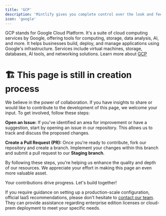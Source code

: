 ```yaml
---
title: 'GCP'
description: 'Mintlify gives you complete control over the look and feel of your documentation using the mint.json file'
icon: 'google'
---
```

GCP stands for Google Cloud Platform. It's a suite of cloud computing services by Google, offering tools for computing, storage, data analysis, AI, and more. 
It helps businesses build, deploy, and manage applications using Google's infrastructure. 
Services include virtual machines, storage, databases, AI tools, and networking solutions.
Learn more about [GCP](https://cloud.google.com/docs/)

# 🏗️ This page is still in creation process

We believe in the power of collaboration. If you have insights to share or would like to contribute to the development of this page, we welcome your input. To get involved, follow these steps:

**Open an Issue:** If you've identified an area for improvement or have a suggestion, start by opening an issue in our repository. This allows us to track and discuss the proposed changes.

**Create a Pull Request (PR):** Once you're ready to contribute, fork our repository and create a branch. Implement your changes within this branch and submit a pull request to our **Staging branch**.

By following these steps, you're helping us enhance the quality and depth of our resources. We appreciate your effort in making this page an even more valuable asset.

Your contributions drive progress. Let's build together!


<Note>If you require guidance on setting up a production-scale configuration, official IaaS recommendations, please don't hesitate to [contact our team](https://calendly.com/novuhq/novu-meeting?utm_source=novuDocs&utm_page=deploy-to-GCP). 
They can provide assistance regarding enterprise edition licenses or cloud-prem deployment to meet your specific needs.</Note>

